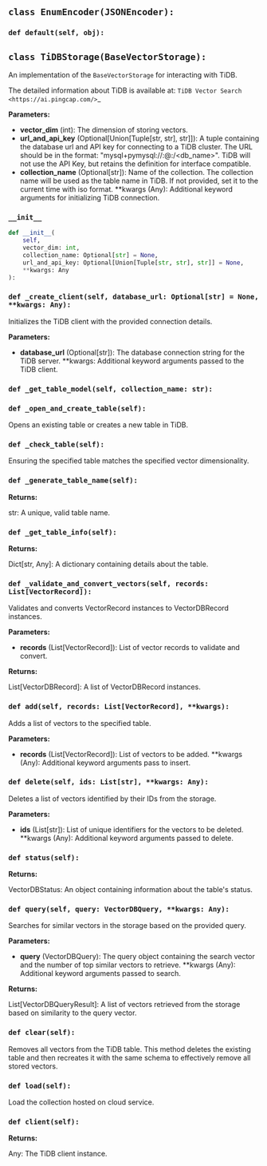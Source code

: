 <a id="camel.storages.vectordb_storages.tidb"></a>

<a id="camel.storages.vectordb_storages.tidb.EnumEncoder"></a>

## `class EnumEncoder(JSONEncoder):`

<a id="camel.storages.vectordb_storages.tidb.EnumEncoder.default"></a>

### `def default(self, obj):`

<a id="camel.storages.vectordb_storages.tidb.TiDBStorage"></a>

## `class TiDBStorage(BaseVectorStorage):`

An implementation of the `BaseVectorStorage` for interacting with TiDB.

The detailed information about TiDB is available at:
`TiDB Vector Search <https://ai.pingcap.com/>`_

**Parameters:**

- **vector_dim** (int): The dimension of storing vectors.
- **url_and_api_key** (Optional[Union[Tuple[str, str], str]]): A tuple containing the database url and API key for connecting to a TiDB cluster. The URL should be in the format: "mysql+pymysql://<username>:<password>@<host>:<port>/<db_name>". TiDB will not use the API Key, but retains the definition for interface compatible.
- **collection_name** (Optional[str]): Name of the collection. The collection name will be used as the table name in TiDB. If not provided, set it to the current time with iso format. **kwargs (Any): Additional keyword arguments for initializing TiDB connection.

<a id="camel.storages.vectordb_storages.tidb.TiDBStorage.__init__"></a>

### `__init__`

```python
def __init__(
    self,
    vector_dim: int,
    collection_name: Optional[str] = None,
    url_and_api_key: Optional[Union[Tuple[str, str], str]] = None,
    **kwargs: Any
):
```

<a id="camel.storages.vectordb_storages.tidb.TiDBStorage._create_client"></a>

### `def _create_client(self, database_url: Optional[str] = None, **kwargs: Any):`

Initializes the TiDB client with the provided connection details.

**Parameters:**

- **database_url** (Optional[str]): The database connection string for the TiDB server. **kwargs: Additional keyword arguments passed to the TiDB client.

<a id="camel.storages.vectordb_storages.tidb.TiDBStorage._get_table_model"></a>

### `def _get_table_model(self, collection_name: str):`

<a id="camel.storages.vectordb_storages.tidb.TiDBStorage._open_and_create_table"></a>

### `def _open_and_create_table(self):`

Opens an existing table or creates a new table in TiDB.

<a id="camel.storages.vectordb_storages.tidb.TiDBStorage._check_table"></a>

### `def _check_table(self):`

Ensuring the specified table matches the specified vector
dimensionality.

<a id="camel.storages.vectordb_storages.tidb.TiDBStorage._generate_table_name"></a>

### `def _generate_table_name(self):`

**Returns:**

  str: A unique, valid table name.

<a id="camel.storages.vectordb_storages.tidb.TiDBStorage._get_table_info"></a>

### `def _get_table_info(self):`

**Returns:**

  Dict[str, Any]: A dictionary containing details about the
table.

<a id="camel.storages.vectordb_storages.tidb.TiDBStorage._validate_and_convert_vectors"></a>

### `def _validate_and_convert_vectors(self, records: List[VectorRecord]):`

Validates and converts VectorRecord instances to VectorDBRecord
instances.

**Parameters:**

- **records** (List[VectorRecord]): List of vector records to validate and convert.

**Returns:**

  List[VectorDBRecord]: A list of VectorDBRecord instances.

<a id="camel.storages.vectordb_storages.tidb.TiDBStorage.add"></a>

### `def add(self, records: List[VectorRecord], **kwargs):`

Adds a list of vectors to the specified table.

**Parameters:**

- **records** (List[VectorRecord]): List of vectors to be added. **kwargs (Any): Additional keyword arguments pass to insert.

<a id="camel.storages.vectordb_storages.tidb.TiDBStorage.delete"></a>

### `def delete(self, ids: List[str], **kwargs: Any):`

Deletes a list of vectors identified by their IDs from the
storage.

**Parameters:**

- **ids** (List[str]): List of unique identifiers for the vectors to be deleted. **kwargs (Any): Additional keyword arguments passed to delete.

<a id="camel.storages.vectordb_storages.tidb.TiDBStorage.status"></a>

### `def status(self):`

**Returns:**

  VectorDBStatus: An object containing information about the
table's status.

<a id="camel.storages.vectordb_storages.tidb.TiDBStorage.query"></a>

### `def query(self, query: VectorDBQuery, **kwargs: Any):`

Searches for similar vectors in the storage based on the provided
query.

**Parameters:**

- **query** (VectorDBQuery): The query object containing the search vector and the number of top similar vectors to retrieve. **kwargs (Any): Additional keyword arguments passed to search.

**Returns:**

  List[VectorDBQueryResult]: A list of vectors retrieved from the
storage based on similarity to the query vector.

<a id="camel.storages.vectordb_storages.tidb.TiDBStorage.clear"></a>

### `def clear(self):`

Removes all vectors from the TiDB table. This method
deletes the existing table and then recreates it with the same
schema to effectively remove all stored vectors.

<a id="camel.storages.vectordb_storages.tidb.TiDBStorage.load"></a>

### `def load(self):`

Load the collection hosted on cloud service.

<a id="camel.storages.vectordb_storages.tidb.TiDBStorage.client"></a>

### `def client(self):`

**Returns:**

  Any: The TiDB client instance.
